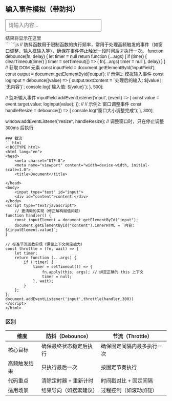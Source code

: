 

<Title text="一些常见的面试题"/>
:::note
这是一个 `note` 类型的 `block`
:::
## 防抖截流
### 防抖
```html
<!DOCTYPE html>
<html lang="en">
<head>
    <meta charset="UTF-8">
    <meta name="viewport" content="width=device-width, initial-scale=1.0">
    <title>Document</title>
    <style>
        body {
            font-family: Arial, sans-serif;
            padding: 20px;
        }
        #inputField {
            padding: 8px;
            font-size: 16px;
            width: 300px;
        }
        #output {
            margin-top: 10px;
            color: #333;
        }
        </style>
</head>
<body>
    <h2>输入事件模拟（带防抖）</h2>
    <input type="text" id="inputField" placeholder="请输入内容...">
    <div id="output">结果将显示在这里</div>
    <script src="./debounce.js"></script>
</body>
</html>
```
```js
// 防抖函数用于限制函数的执行频率，常用于处理高频触发的事件（如窗口调整、输入框输入等），确保在事件停止触发一段时间后才执行一次。
function debounce(fn, delay) {
    let timer = null
    return function (...args) {
        if (timer) {
            clearTimeout(timer)
        }
        timer = setTimeout(() => {
            fn(...args)
            timer = null
        }, delay)
    }
}
// 获取 DOM 元素
const inputField = document.getElementById('inputField');
const output = document.getElementById('output');
// 示例1: 模拟输入事件
const logInput = debounce((value) => {
    output.textContent = `处理后的输入: ${value || '无内容'}`;
    console.log(`输入值: ${value}`);
}, 500);

 
// 监听输入事件
inputField.addEventListener('input', (event) => {
    const value = event.target.value;
    logInput(value);
});
// // 示例2: 窗口调整事件
const handleResize = debounce(() => {
    console.log("窗口大小调整完成");
}, 300);

window.addEventListener("resize", handleResize); // 调整窗口时，只在停止调整 300ms 后执行
```
### 截流
```html
<!DOCTYPE html>
<html lang="en">
<head>
    <meta charset="UTF-8">
    <meta name="viewport" content="width=device-width, initial-scale=1.0">
    <title>Document</title>

</head>
<body>
    <input type="text" id="input">
    <div id="content">content:</div>
</body>
<script type="text/javascript">
    // 更清晰的实现（修正解构赋值问题）
function handler() {
    const inputElement = document.getElementById("input");
    document.getElementById("content").innerHTML = `内容: ${inputElement.value}`;
}

// 标准节流函数实现（保留上下文绑定能力）
const throttle = (fn, wait) => {
    let timer;
    return function (...args) {
        if (!timer) {
            timer = setTimeout(() => {
                fn.apply(this, args); // 绑定正确的 this 上下文
                timer = null;
            }, wait);
        }
    };
};
document.addEventListener('input',throttle(handler,300))
</script>
</html>
```
### 区别

| 维度         | 防抖（Debounce）       | 节流（Throttle）           |
| ------------ | ---------------------- | -------------------------- |
| 核心目标     | 确保最终状态稳定后执行 | 确保固定间隔内最多执行一次 |
| 高频触发结果 | 只执行最后一次         | 按固定节奏执行             |
| 代码重点     | 清除定时器 + 重新计时  | 时间戳对比 + 固定间隔      |
| 适用场景     | 结果导向（如搜索建议） | 过程控制（如滚动加载）     |

